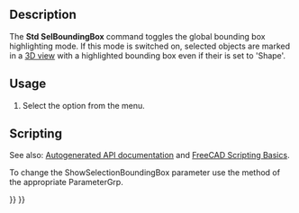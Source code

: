 <languages/>

{{Docnav
|[[Std_DrawStyle|DrawStyle]]
|[[Std_ViewIvStereoRedGreen|ViewIvStereoRedGreen]]
|[[Std_View_Menu|Std View Menu]]
|IconL=Std_DrawStyle.svg
|IconR=Std_ViewIvStereoRedGreen.svg
|IconC=Freecad.svg
}}

{{GuiCommand
|Name=Std SelBoundingBox
|MenuLocation=View → Bounding box
|Workbenches=All
|Version=0.19
|SeeAlso=[[Std_DrawStyle|Std DrawStyle]]
}}

==Description==

The '''Std SelBoundingBox''' command toggles the global bounding box highlighting mode. If this mode is switched on, selected objects are marked in a [[3D_view|3D view]] with a highlighted bounding box even if their {{PropertyView|Selection Style}} is set to 'Shape'.

==Usage==

# Select the {{MenuCommand|View → [[Image:Std_SelBoundingBox.svg|16px]] Bounding box}} option from the menu.

==Scripting==

See also: [https://freecad.github.io/SourceDoc/ Autogenerated API documentation] and [[FreeCAD_Scripting_Basics|FreeCAD Scripting Basics]].

To change the ShowSelectionBoundingBox parameter use the {{incode|SetBool}} method of the appropriate ParameterGrp.

{{Code|code=
import FreeCAD, FreeCADGui

grp = FreeCAD.ParamGet("User parameter:BaseApp/Preferences/View")
if grp.GetBool("ShowSelectionBoundingBox"):
    grp.SetBool("ShowSelectionBoundingBox", False)
else:
    grp.SetBool("ShowSelectionBoundingBox", True)

FreeCADGui.updateCommands()
}}


{{Docnav
|[[Std_DrawStyle|DrawStyle]]
|[[Std_ViewIvStereoRedGreen|ViewIvStereoRedGreen]]
|[[Std_View_Menu|Std View Menu]]
|IconL=Std_DrawStyle.svg
|IconR=Std_ViewIvStereoRedGreen.svg
|IconC=Freecad.svg
}}

{{Std_Base_navi{{#translation:}}}}
{{Userdocnavi{{#translation:}}}}